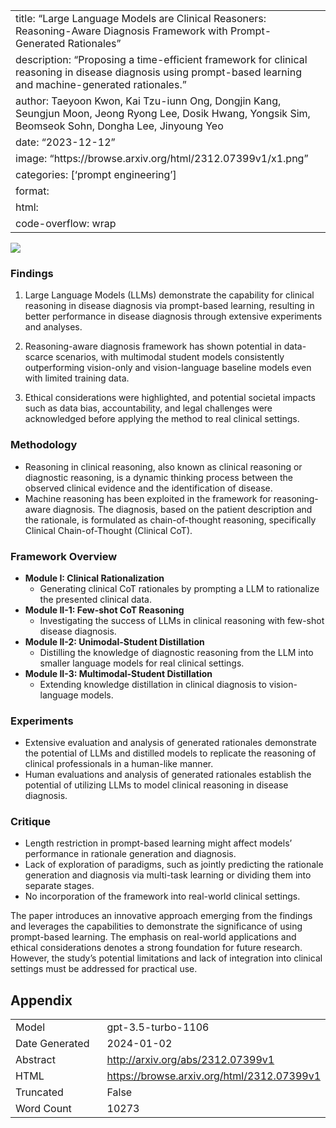 
---
title: "Large Language Models are Clinical Reasoners: Reasoning-Aware Diagnosis Framework with Prompt-Generated Rationales"
description: "Proposing a time-efficient framework for clinical reasoning in disease diagnosis using prompt-based learning and machine-generated rationales."
author: Taeyoon Kwon, Kai Tzu-iunn Ong, Dongjin Kang, Seungjun Moon, Jeong Ryong Lee, Dosik Hwang, Yongsik Sim, Beomseok Sohn, Dongha Lee, Jinyoung Yeo
date: "2023-12-12"
image: "https://browse.arxiv.org/html/2312.07399v1/x1.png"
categories: ['prompt engineering']
format:
  html:
    code-overflow: wrap
---

![](https://browse.arxiv.org/html/2312.07399v1/x1.png)

### Findings 

1. Large Language Models (LLMs) demonstrate the capability for clinical reasoning in disease diagnosis via prompt-based learning, resulting in better performance in disease diagnosis through extensive experiments and analyses.

2. Reasoning-aware diagnosis framework has shown potential in data-scarce scenarios, with multimodal student models consistently outperforming vision-only and vision-language baseline models even with limited training data.

3. Ethical considerations were highlighted, and potential societal impacts such as data bias, accountability, and legal challenges were acknowledged before applying the method to real clinical settings.

### Methodology
- Reasoning in clinical reasoning, also known as clinical reasoning or diagnostic reasoning, is a dynamic thinking process between the observed clinical evidence and the identification of disease.
- Machine reasoning has been exploited in the framework for reasoning-aware diagnosis. The diagnosis, based on the patient description and the rationale, is formulated as chain-of-thought reasoning, specifically Clinical Chain-of-Thought (Clinical CoT).

### Framework Overview
- **Module I: Clinical Rationalization**
  - Generating clinical CoT rationales by prompting a LLM to rationalize the presented clinical data.
- **Module II-1: Few-shot CoT Reasoning**
  - Investigating the success of LLMs in clinical reasoning with few-shot disease diagnosis.
- **Module II-2: Unimodal-Student Distillation**
  - Distilling the knowledge of diagnostic reasoning from the LLM into smaller language models for real clinical settings.
- **Module II-3: Multimodal-Student Distillation**
  - Extending knowledge distillation in clinical diagnosis to vision-language models.

### Experiments
- Extensive evaluation and analysis of generated rationales demonstrate the potential of LLMs and distilled models to replicate the reasoning of clinical professionals in a human-like manner.
- Human evaluations and analysis of generated rationales establish the potential of utilizing LLMs to model clinical reasoning in disease diagnosis.

### Critique
- Length restriction in prompt-based learning might affect models' performance in rationale generation and diagnosis.
- Lack of exploration of paradigms, such as jointly predicting the rationale generation and diagnosis via multi-task learning or dividing them into separate stages.
- No incorporation of the framework into real-world clinical settings.

The paper introduces an innovative approach emerging from the findings and leverages the capabilities to demonstrate the significance of using prompt-based learning. The emphasis on real-world applications and ethical considerations denotes a strong foundation for future research. However, the study's potential limitations and lack of integration into clinical settings must be addressed for practical use.

## Appendix

|          |          |
|----------|----------|
| Model     | gpt-3.5-turbo-1106       |
| Date Generated     | 2024-01-02       |
| Abstract | [http://arxiv.org/abs/2312.07399v1](http://arxiv.org/abs/2312.07399v1)        |
| HTML     | [https://browse.arxiv.org/html/2312.07399v1](https://browse.arxiv.org/html/2312.07399v1)       |
| Truncated       | False       |
| Word Count       | 10273       |